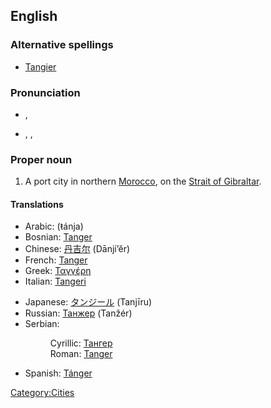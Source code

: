 {{wikipedia}}
==English==

===Alternative spellings===
* [[Tangier]]

===Pronunciation===
* {{a|RP}} {{IPAchar|/tænˈdʒɪəz/}}, {{SAMPA|/t{n"dZI@z/}}
* {{a|US}} {{enPR|tănjîrzʹ}}, {{IPAchar|/tænˈdʒɪrz/}}, {{SAMPA|/t{n"dZIrz/}}

===Proper noun===
{{en-proper noun}}

# A port city in northern [[Morocco]], on the [[Strait of Gibraltar]].

====Translations====
{{trans-top|a port city in northern Morocco}}
* Arabic: {{Arab|[[طنجة]]}} (ŧánja) {{f}}
* Bosnian: [[Tanger#Bosnian|Tanger]] {{m}}
* Chinese: [[丹吉尔]] (Dānjí’ěr)
* French: [[Tanger#French|Tanger]]
* Greek: [[Ταγγέρη]]
* Italian: [[Tangeri]] {{f}}
{{trans-mid}}
* Japanese: [[タンジール]] (Tanjīru)
* Russian: [[Танжер]] (Tanžér) {{m}}
* Serbian:
*: Cyrillic: [[Тангер#Serbian|Тангер]] {{m}}
*: Roman: [[Tanger#Serbian|Tanger]] {{m}}
* Spanish: [[Tánger]] {{m}}
{{trans-bottom}}

[[Category:Cities]]